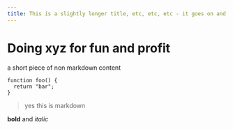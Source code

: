 ```yaml
---
title: This is a slightly longer title, etc, etc, etc - it goes on and on and on
---
```


# Doing xyz for fun and profit

a short piece of non markdown content

```
function foo() {
  return "bar";
}
```

> yes this is markdown

**bold** and _italic_